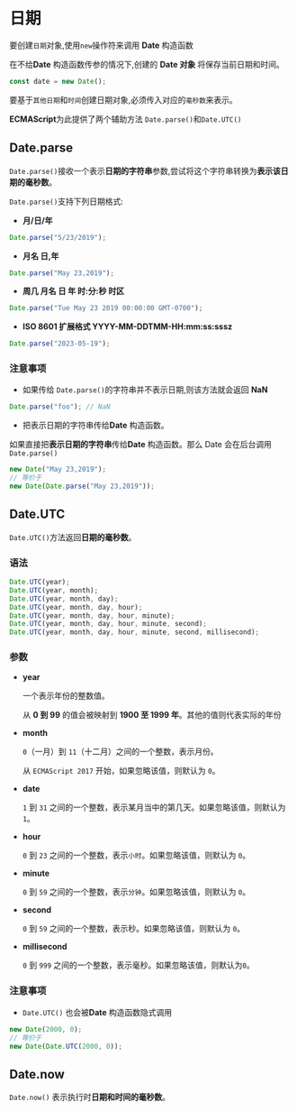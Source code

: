 # 日期

要创建`日期`对象,使用`new`操作符来调用 **Date** 构造函数

在不给**Date** 构造函数传参的情况下,创建的 **Date 对象** 将保存当前日期和时间。

```javascript
const date = new Date();
```

要基于`其他日期`和`时间`创建日期对象,必须传入对应的`毫秒数`来表示。

**ECMAScript**为此提供了两个辅助方法 `Date.parse()`和`Date.UTC()`

## Date.parse

`Date.parse()`接收一个表示**日期的字符串**参数,尝试将这个字符串转换为**表示该日期的毫秒数**。

`Date.parse()`支持下列日期格式:

- **月/日/年**

```javascript
Date.parse("5/23/2019");
```

- **月名 日,年**

```javascript
Date.parse("May 23,2019");
```

- **周几 月名 日 年 时:分:秒 时区**

```javascript
Date.parse("Tue May 23 2019 00:00:00 GMT-0700");
```

- **ISO 8601 扩展格式 YYYY-MM-DDTMM-HH:mm:ss:sssz**

```javascript
Date.parse("2023-05-19");
```

### 注意事项

- 如果传给 `Date.parse()`的字符串并不表示日期,则该方法就会返回 **NaN**

```javascript
Date.parse("foo"); // NaN
```

- 把表示日期的字符串传给**Date** 构造函数。

如果直接把**表示日期的字符串**传给**Date** 构造函数。那么 Date 会在后台调用`Date.parse()`

```javascript
new Date("May 23,2019");
// 等价于
new Date(Date.parse("May 23,2019"));
```

## Date.UTC

`Date.UTC()`方法返回**日期的毫秒数**。

### 语法

```javascript
Date.UTC(year);
Date.UTC(year, month);
Date.UTC(year, month, day);
Date.UTC(year, month, day, hour);
Date.UTC(year, month, day, hour, minute);
Date.UTC(year, month, day, hour, minute, second);
Date.UTC(year, month, day, hour, minute, second, millisecond);
```

### 参数

- **year**

  一个表示年份的整数值。

  从 **0 到 99** 的值会被映射到 **1900 至 1999 年**。其他的值则代表实际的年份

- **month**

  `0`（一月）到 `11`（十二月）之间的一个整数，表示月份。

  从 `ECMAScript 2017` 开始，如果忽略该值，则默认为 `0`。

- **date**

  `1` 到 `31` 之间的一个整数，表示某月当中的第几天。如果忽略该值，则默认为 `1`。

- **hour**

  `0` 到 `23` 之间的一个整数，表示`小时`。如果忽略该值，则默认为 `0`。

- **minute**

  `0` 到 `59` 之间的一个整数，表示`分钟`。如果忽略该值，则默认为 `0`。

- **second**

  `0` 到 `59` 之间的一个整数，表示秒。如果忽略该值，则默认为 `0`。

- **millisecond**

  `0` 到 `999` 之间的一个整数，表示毫秒。如果忽略该值，则默认为`0`。

### 注意事项

- `Date.UTC()` 也会被**Date** 构造函数隐式调用

```javascript
new Date(2000, 0);
// 等价于
new Date(Date.UTC(2000, 0));
```

## Date.now

`Date.now()` 表示执行时**日期和时间的毫秒数**。
